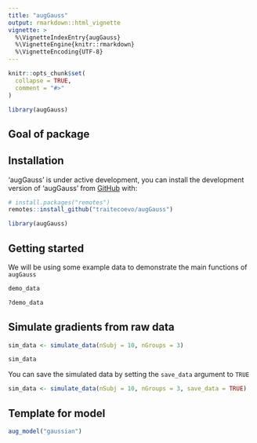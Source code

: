 ```yaml
---
title: "augGauss"
output: rmarkdown::html_vignette
vignette: >
  %\VignetteIndexEntry{augGauss}
  %\VignetteEngine{knitr::rmarkdown}
  %\VignetteEncoding{UTF-8}
---
```


```r
knitr::opts_chunk$set(
  collapse = TRUE,
  comment = "#>"
)

library(augGauss)
```

## Goal of package

## Installation

'augGauss' is under active development, you can install the development version of 'augGauss' from [GitHub](https://github.com/) with:

```r
# install.packages("remotes")
remotes::install_github("traitecoevo/augGauss")

library(augGauss)
```

## Getting started

We will be using some example data to demonstrate the main functions of `augGauss`

```r
demo_data

?demo_data
```

## Simulate gradients from raw data

```r
sim_data <- simulate_data(nSubj = 10, nGroups = 3)

sim_data
```

You can save the simulated data by setting the `save_data` argument to `TRUE`

```r
sim_data <- simulate_data(nSubj = 10, nGroups = 3, save_data = TRUE)
```

## Template for model

<!-- Need info from JL about what are the parameters that we feed data into -->

```r
aug_model("gaussian")
```


